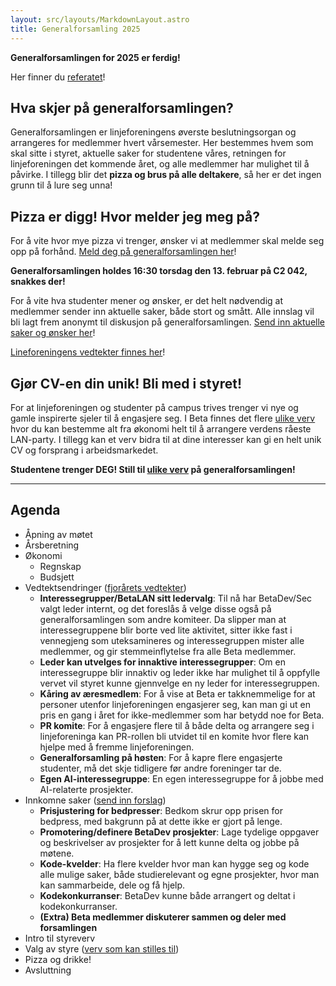 ```yaml
---
layout: src/layouts/MarkdownLayout.astro
title: Generalforsamling 2025
---
```


**Generalforsamlingen for 2025 er ferdig!**

Her finner du [referatet](/gf/referat)!

## Hva skjer på generalforsamlingen?

Generalforsamlingen er linjeforeningens øverste beslutningsorgan og arrangeres for medlemmer hvert vårsemester. Her bestemmes hvem som skal sitte i styret, aktuelle saker for studentene våres, retningen for linjeforeningen det kommende året, og alle medlemmer har mulighet til å påvirke. I tillegg blir det **pizza og brus på alle deltakere**, så her er det ingen grunn til å lure seg unna!

## Pizza er digg! Hvor melder jeg meg på?

For å vite hvor mye pizza vi trenger, ønsker vi at medlemmer skal melde seg opp på forhånd. [Meld deg på generalforsamlingen her](https://forms.office.com/e/wfZH6HqXjc)!

**Generalforsamlingen holdes 16:30 torsdag den 13. februar på C2 042, snakkes der!**

For å vite hva studenter mener og ønsker, er det helt nødvendig at medlemmer sender inn aktuelle saker, både stort og smått. Alle innslag vil bli lagt frem anonymt til diskusjon på generalforsamlingen. [Send inn aktuelle saker og ønsker her](https://forms.office.com/e/7f26pjvktU)!

[Lineforeningens vedtekter finnes her](/Vedtekter.pdf)!

## Gjør CV-en din unik! Bli med i styret!

For at linjeforeningen og studenter på campus trives trenger vi nye og gamle inspirerte sjeler til å engasjere seg. I Beta finnes det flere [ulike verv](/om/verv) hvor du kan bestemme alt fra økonomi helt til å arrangere verdens råeste LAN-party. I tillegg kan et verv bidra til at dine interesser kan gi en helt unik CV og forsprang i arbeidsmarkedet.

**Studentene trenger DEG! Still til [ulike verv](/om/verv) på generalforsamlingen!**

---

## Agenda

- Åpning av møtet
- Årsberetning
- Økonomi
  - Regnskap
  - Budsjett
- Vedtektsendringer ([fjorårets vedtekter](/Vedtekter.pdf))
  - **Interessegrupper/BetaLAN sitt ledervalg**: Til nå har BetaDev/Sec valgt leder internt, og det foreslås å velge disse også på generalforsamlingen som andre komiteer. Da slipper man at interessegruppene blir borte ved lite aktivitet, sitter ikke fast i vennegjeng som uteksamineres og interessegruppen mister alle medlemmer, og gir stemmeinflytelse fra alle Beta medlemmer.
  - **Leder kan utvelges for innaktive interessegrupper**: Om en interessegruppe blir innaktiv og leder ikke har mulighet til å oppfylle vervet vil styret kunne gjennvelge en ny leder for interessegruppen.
  - **Kåring av æresmedlem**: For å vise at Beta er takknemmelige for at personer utenfor linjeforeningen engasjerer seg, kan man gi ut en pris en gang i året for ikke-medlemmer som har betydd noe for Beta.
  - **PR komite**: For å engasjere flere til å både delta og arrangere seg i linjeforeninga kan PR-rollen bli utvidet til en komite hvor flere kan hjelpe med å fremme linjeforeningen.
  - **Generalforsamling på høsten**: For å kapre flere engasjerte studenter, må det skje tidligere før andre foreninger tar de.
  - **Egen AI-interessegruppe**: En egen interessegruppe for å jobbe med AI-relaterte prosjekter.
- Innkomne saker ([send inn forslag](https://forms.office.com/e/7f26pjvktU))
  - **Prisjustering for bedpresser**: Bedkom skrur opp prisen for bedpress, med bakgrunn på at dette ikke er gjort på lenge.
  - **Promotering/definere BetaDev prosjekter**: Lage tydelige oppgaver og beskrivelser av prosjekter for å lett kunne delta og jobbe på møtene.
  - **Kode-kvelder**: Ha flere kvelder hvor man kan hygge seg og kode alle mulige saker, både studierelevant og egne prosjekter, hvor man kan sammarbeide, dele og få hjelp.
  - **Kodekonkurranser**: BetaDev kunne både arrangert og deltat i kodekonkurranser.
  - **(Extra) Beta medlemmer diskuterer sammen og deler med forsamlingen**
- Intro til styreverv
- Valg av styre ([verv som kan stilles til](/om/verv))
- Pizza og drikke!
- Avsluttning
